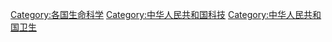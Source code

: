 {{Catmore}}

[[Category:各国生命科学|Category:各国生命科学]]
[[Category:中华人民共和国科技|Category:中华人民共和国科技]]
[[Category:中华人民共和国卫生|Category:中华人民共和国卫生]]